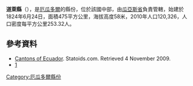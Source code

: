 '''道萊縣'''（{{lang-es|Cantón Daule}}），是[[厄瓜多爾|厄瓜多爾]]的縣份，位於該國中部，由[[瓜亞斯省|瓜亞斯省]]負責管轄，始建於1824年6月24日，面積475平方公里，海拔高度58米，2010年人口120,326，人口密度每平方公里253.32人。

==參考資料==
*[http://www.statoids.com/yec.html Cantons of Ecuador]. Statoids.com. Retrieved 4 November 2009.
*[http://www.ecuadorencifras.gob.ec/resultados/]

{{Coord|1|52|S|79|59|W|region:EC|display=title}}

{{厄瓜多爾縣份}}

[[Category:厄瓜多爾縣份|Category:厄瓜多爾縣份]]


{{Ecuador-geo-stub}}